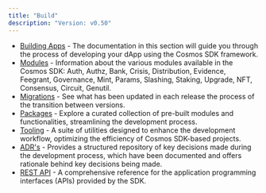```yaml
---
title: "Build"
description: "Version: v0.50"
---
```


* [Building Apps](/v0.50/build/building-apps/app-go) - The documentation in this section will guide you through the process of developing your dApp using the Cosmos SDK framework.
* [Modules](/v0.50/build/modules) - Information about the various modules available in the Cosmos SDK: Auth, Authz, Bank, Crisis, Distribution, Evidence, Feegrant, Governance, Mint, Params, Slashing, Staking, Upgrade, NFT, Consensus, Circuit, Genutil.
* [Migrations](/v0.50/build/migrations/intro) - See what has been updated in each release the process of the transition between versions.
* [Packages](/v0.50/build/packages) - Explore a curated collection of pre-built modules and functionalities, streamlining the development process.
* [Tooling](/v0.50/build/tooling) - A suite of utilities designed to enhance the development workflow, optimizing the efficiency of Cosmos SDK-based projects.
* [ADR's](/v0.50/build/architecture) - Provides a structured repository of key decisions made during the development process, which have been documented and offers rationale behind key decisions being made.
* [REST API](https://docs.cosmos.network/api) - A comprehensive reference for the application programming interfaces (APIs) provided by the SDK.
